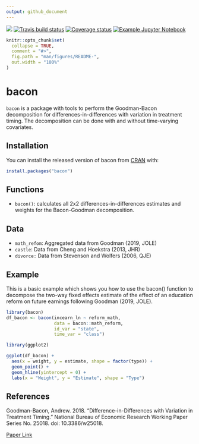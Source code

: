 ```yaml
---
output: github_document
---
```


![](https://github.com/evanjflack/bacon/workflows/R-CMD-check/badge.svg)
[![Travis build status](https://travis-ci.org/evanjflack/bacon.svg?branch=master)](https://travis-ci.org/evanjflack/bacon)
[![Coverage status](https://codecov.io/gh/evanjflack/bacon/branch/master/graph/badge.svg)](https://codecov.io/github/evanjflack/bacon?branch=master)
[![Example Jupyter Notebook](https://mybinder.org/badge_logo.svg)](https://mybinder.org/v2/gh/evanjflack/bacon/master?filepath=index.ipynb)

<!-- README.md is generated from README.Rmd. Please edit that file -->

```r
knitr::opts_chunk$set(
  collapse = TRUE,
  comment = "#>",
  fig.path = "man/figures/README-",
  out.width = "100%"
)
```
# bacon

`bacon` is a package with tools to perform the Goodman-Bacon decomposition for differences-in-differences with variation in treatment timing. The decomposition can be done with and without time-varying covariates.

## Installation

You can install the released version of bacon from [CRAN](https://CRAN.R-project.org) with:

``` r
install.packages("bacon")
```

## Functions
* `bacon()`: calculates all 2x2 differences-in-differences estimates and weights for the Bacon-Goodman decomposition.

## Data
* `math_refom`: Aggregated data from Goodman (2019, JOLE)
* `castle`: Data from Cheng and Hoekstra (2013, JHR)
* `divorce:` Data from Stevenson and Wolfers (2006, QJE)

## Example

This is a basic example which shows you how to use the bacon() function to decompose the two-way fixed effects estimate of the effect of an education reform on future earnings following Goodman (2019, JOLE).

```r
library(bacon)
df_bacon <- bacon(incearn_ln ~ reform_math,
                  data = bacon::math_reform,
                  id_var = "state",
                  time_var = "class")

library(ggplot2)

ggplot(df_bacon) +
  aes(x = weight, y = estimate, shape = factor(type)) +
  geom_point() +
  geom_hline(yintercept = 0) +
  labs(x = "Weight", y = "Estimate", shape = "Type")
```

## References

Goodman-Bacon, Andrew. 2018. "Difference-in-Differences with Variation in Treatment Timing." National Bureau
of Economic Research Working Paper Series No. 25018. doi: 10.3386/w25018.

[Paper Link](https://cdn.vanderbilt.edu/vu-my/wp-content/uploads/sites/2318/2019/07/29170757/ddtiming_7_29_2019.pdf)
